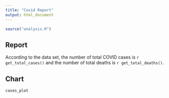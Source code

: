 ```yaml
---
title: "Covid Report"
output: html_document
---
```


```r
source("analysis.R")
```

## Report
According to the data set, the number of total COVID cases is `r get_total_cases()` and the number of total deaths is `r get_total_deaths()`.

## Chart
``` r
cases_plot
```